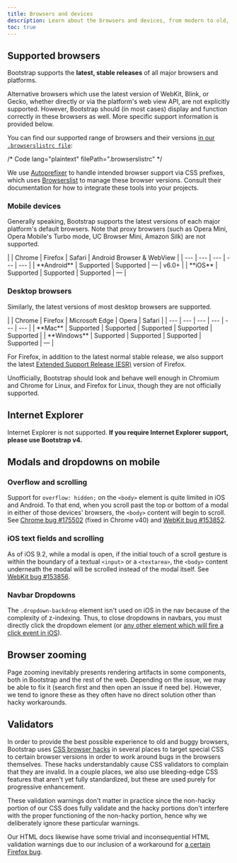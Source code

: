 ```yaml
---
title: Browsers and devices
description: Learn about the browsers and devices, from modern to old, that are supported by Bootstrap, including known quirks and bugs for each.
toc: true
---
```


## Supported browsers

Bootstrap supports the **latest, stable releases** of all major browsers and platforms.

Alternative browsers which use the latest version of WebKit, Blink, or Gecko, whether directly or via the platform's web view API, are not explicitly supported. However, Bootstrap should (in most cases) display and function correctly in these browsers as well. More specific support information is provided below.

You can find our supported range of browsers and their versions [in our `.browserslistrc file`]([[config:repo]]/blob/v[[config:current_version]]/.browserslistrc):

/* Code lang="plaintext" filePath=".browserslistrc" */

We use [Autoprefixer](https://github.com/postcss/autoprefixer) to handle intended browser support via CSS prefixes, which uses [Browserslist](https://github.com/browserslist/browserslist) to manage these browser versions. Consult their documentation for how to integrate these tools into your projects.

### Mobile devices

Generally speaking, Bootstrap supports the latest versions of each major platform's default browsers. Note that proxy browsers (such as Opera Mini, Opera Mobile's Turbo mode, UC Browser Mini, Amazon Silk) are not supported.

<BsTable class="table">
| | Chrome | Firefox | Safari | Android Browser &amp; WebView |
| --- | --- | --- | --- | --- |
| **Android** | Supported | Supported | <span class="text-body-secondary">&mdash;</span> | v6.0+ |
| **iOS** | Supported | Supported | Supported | <span class="text-body-secondary">&mdash;</span> |
</BsTable>

### Desktop browsers

Similarly, the latest versions of most desktop browsers are supported.

<BsTable class="table">
| | Chrome | Firefox | Microsoft Edge | Opera | Safari |
| --- | --- | --- | --- | --- | --- |
| **Mac** | Supported | Supported | Supported | Supported | Supported |
| **Windows** | Supported | Supported | Supported | Supported | <span class="text-body-secondary">&mdash;</span> |
</BsTable>

For Firefox, in addition to the latest normal stable release, we also support the latest [Extended Support Release (ESR)](https://www.mozilla.org/en-US/firefox/enterprise/) version of Firefox.

Unofficially, Bootstrap should look and behave well enough in Chromium and Chrome for Linux, and Firefox for Linux, though they are not officially supported.

## Internet Explorer

Internet Explorer is not supported. **If you require Internet Explorer support, please use Bootstrap v4.**

## Modals and dropdowns on mobile

### Overflow and scrolling

Support for `overflow: hidden;` on the `<body>` element is quite limited in iOS and Android. To that end, when you scroll past the top or bottom of a modal in either of those devices' browsers, the `<body>` content will begin to scroll. See [Chrome bug #175502](https://bugs.chromium.org/p/chromium/issues/detail?id=175502) (fixed in Chrome v40) and [WebKit bug #153852](https://bugs.webkit.org/show_bug.cgi?id=153852).

### iOS text fields and scrolling

As of iOS 9.2, while a modal is open, if the initial touch of a scroll gesture is within the boundary of a textual `<input>` or a `<textarea>`, the `<body>` content underneath the modal will be scrolled instead of the modal itself. See [WebKit bug #153856](https://bugs.webkit.org/show_bug.cgi?id=153856).

### Navbar Dropdowns

The `.dropdown-backdrop` element isn't used on iOS in the nav because of the complexity of z-indexing. Thus, to close dropdowns in navbars, you must directly click the dropdown element (or [any other element which will fire a click event in iOS](https://developer.mozilla.org/en-US/docs/Web/API/Element/click_event#Safari_Mobile)).

## Browser zooming

Page zooming inevitably presents rendering artifacts in some components, both in Bootstrap and the rest of the web. Depending on the issue, we may be able to fix it (search first and then open an issue if need be). However, we tend to ignore these as they often have no direct solution other than hacky workarounds.

## Validators

In order to provide the best possible experience to old and buggy browsers, Bootstrap uses [CSS browser hacks](http://browserhacks.com/) in several places to target special CSS to certain browser versions in order to work around bugs in the browsers themselves. These hacks understandably cause CSS validators to complain that they are invalid. In a couple places, we also use bleeding-edge CSS features that aren't yet fully standardized, but these are used purely for progressive enhancement.

These validation warnings don't matter in practice since the non-hacky portion of our CSS does fully validate and the hacky portions don't interfere with the proper functioning of the non-hacky portion, hence why we deliberately ignore these particular warnings.

Our HTML docs likewise have some trivial and inconsequential HTML validation warnings due to our inclusion of a workaround for [a certain Firefox bug](https://bugzilla.mozilla.org/show_bug.cgi?id=654072).
